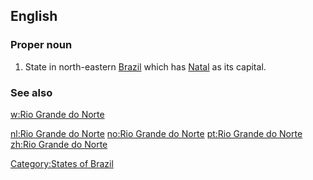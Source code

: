 ==English==

===Proper noun===
{{en-proper noun|head=[[Rio]] [[Grande]] [[do]] [[Norte]]}}

# State in north-eastern [[Brazil]] which has [[Natal]] as its capital.

===See also===
[[w:Rio Grande do Norte]]

[[Category:States of Brazil]]

[[nl:Rio Grande do Norte]]
[[no:Rio Grande do Norte]]
[[pt:Rio Grande do Norte]]
[[zh:Rio Grande do Norte]]